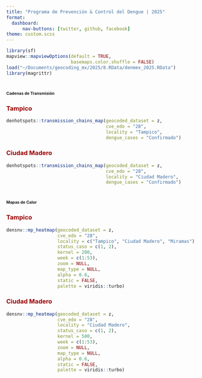 ```yaml
---
title: "Programa de Prevención & Control del Dengue | 2025"
format: 
  dashboard:
      nav-buttons: [twitter, github, facebook]
theme: custom.scss
---
```


```r
library(sf)
mapview::mapviewOptions(default = TRUE,
                        basemaps.color.shuffle = FALSE)
load("~/Documents/geocoding_mx/2025/8.RData/denmex_2025.RData")
library(magrittr)
```



# [**Cadenas de Transmisión**]{style="font-size:8pt"}

::: panel-tabset

### [**Tampico**]{style="color:#990000"}

```r
denhotspots::transmission_chains_map(geocoded_dataset = z,
                                     cve_edo = "28",
                                     locality = "Tampico",
                                     dengue_cases = "Confirmado")
```


### [**Ciudad Madero**]{style="color:#990000"}

```r
denhotspots::transmission_chains_map(geocoded_dataset = z,
                                     cve_edo = "28",
                                     locality = "Ciudad Madero",
                                     dengue_cases = "Confirmado")
```


:::


# [**Mapas de Calor**]{style="font-size:8pt"}

::: panel-tabset

### [**Tampico**]{style="color:#990000"}

```r
densnv::mp_heatmap(geocoded_dataset = z,
                   cve_edo = "28",
                   locality = c("Tampico", "Ciudad Madero", "Miramas"),
                   status_caso = c(1, 2),
                   kernel = 200,
                   week = c(1:53),
                   zoom = NULL,
                   map_type = NULL,
                   alpha = 0.6,
                   static = FALSE,
                   palette = viridis::turbo)
```

### [**Ciudad Madero**]{style="color:#990000"}

```r
densnv::mp_heatmap(geocoded_dataset = z,
                   cve_edo = "28",
                   locality = "Ciudad Madero",
                   status_caso = c(1, 2),
                   kernel = 500,
                   week = c(1:53),
                   zoom = NULL,
                   map_type = NULL,
                   alpha = 0.6,
                   static = FALSE,
                   palette = viridis::turbo)
```


:::



